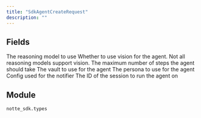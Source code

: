 ```yaml
---
title: "SdkAgentCreateRequest"
description: ""
---
```




## Fields

<ParamField path="reasoning_model" type="UnionType[LlmModel, str]" required>
  The reasoning model to use
</ParamField>

<ParamField path="use_vision" type="bool" default="True">
  Whether to use vision for the agent. Not all reasoning models support vision.
</ParamField>

<ParamField path="max_steps" type="int" default="20">
  The maximum number of steps the agent should take
</ParamField>

<ParamField path="vault_id" type="UnionType[str, None]">
  The vault to use for the agent
</ParamField>

<ParamField path="persona_id" type="UnionType[str, None]">
  The persona to use for the agent
</ParamField>

<ParamField path="notifier_config" type="UnionType[Dict[str, Any], None]">
  Config used for the notifier
</ParamField>

<ParamField path="session_id" type="str" required>
  The ID of the session to run the agent on
</ParamField>


## Module

`notte_sdk.types`
